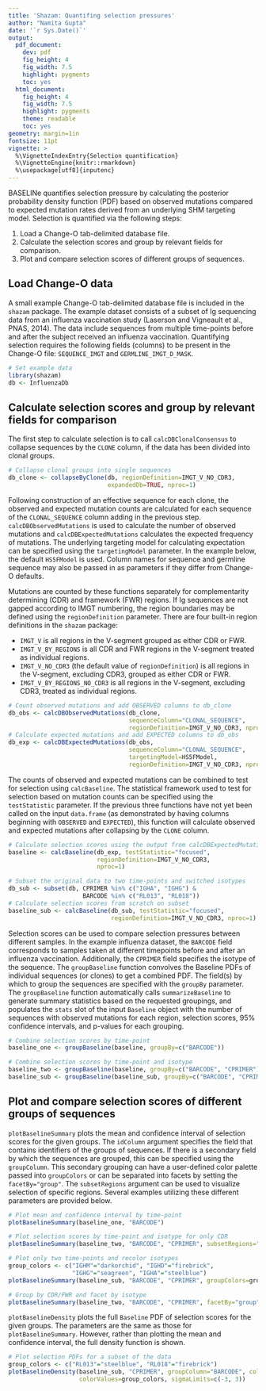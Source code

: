 ```yaml
---
title: 'Shazam: Quantifing selection pressures'
author: "Namita Gupta"
date: '`r Sys.Date()`'
output:
  pdf_document:
    dev: pdf
    fig_height: 4
    fig_width: 7.5
    highlight: pygments
    toc: yes
  html_document:
    fig_height: 4
    fig_width: 7.5
    highlight: pygments
    theme: readable
    toc: yes
geometry: margin=1in
fontsize: 11pt
vignette: >
  %\VignetteIndexEntry{Selection quantification} 
  %\VignetteEngine{knitr::rmarkdown} 
  %\usepackage[utf8]{inputenc}
---
```


BASELINe quantifies selection pressure by calculating the posterior probability 
density function (PDF) based on observed mutations compared to expected 
mutation rates derived from an underlying SHM targeting model. Selection is 
quantified via the following steps:

1. Load a Change-O tab-delimited database file.
2. Calculate the selection scores and group by relevant fields for comparison.
3. Plot and compare selection scores of different groups of sequences.

Load Change-O data
--------------------------------------------------------------------------------
A small example Change-O tab-delimited database file is included in the `shazam` 
package. The example dataset consists of a subset of Ig sequencing data from an 
influenza vaccination study (Laserson and Vigneault et al., PNAS, 2014). The 
data include sequences from multiple time-points before and after the subject 
received an influenza vaccination. Quantifying selection requires the following 
fields (columns) to be present in the Change-O file: `SEQUENCE_IMGT` and 
`GERMLINE_IMGT_D_MASK`.

```r
# Set example data
library(shazam)
db <- InfluenzaDb
```

Calculate selection scores and group by relevant fields for comparison
--------------------------------------------------------------------------------
The first step to calculate selection is to call `calcDBClonalConsensus` to 
collapse sequences by the `CLONE` column, if the data has been divided into 
clonal groups. 

```r
# Collapse clonal groups into single sequences
db_clone <- collapseByClone(db, regionDefinition=IMGT_V_NO_CDR3, 
                            expandedDb=TRUE, nproc=1)
```

Following construction of an effective sequence for each clone, the observed
and expected mutation counts are calculated for each sequence of the 
`CLONAL_SEQUENCE` column adding in the previous step. `calcDBObservedMutations` 
is used to calculate the number of observed mutations 
and `calcDBExpectedMutations` calculates the expected frequency of mutations. 
The underlying targeting model for calculating expectation can be specified 
using the `targetingModel` parameter. In the example below, the default 
`HS5FModel` is used. Column names for sequence and germline sequence may
also be passed in as parameters if they differ from Change-O defaults. 

Mutations are counted by these functions separately for complementarity 
determining (CDR) and framework (FWR) regions. If Ig sequences are not gapped 
according to IMGT numbering, the region boundaries may be defined using the 
`regionDefinition` parameter. There are four built-in region definitions 
in the `shazam` package: 

*  `IMGT_V` is all regions in the V-segment grouped as either CDR or FWR.
*  `IMGT_V_BY_REGIONS` is all CDR and FWR regions in the V-segment treated as 
   individual regions.
*  `IMGT_V_NO_CDR3` (the default value of `regionDefinition`) is all regions in 
   the V-segment, excluding CDR3, grouped as either CDR or FWR.
*  `IMGT_V_BY_REGIONS_NO_CDR3` is all regions in the V-segment, excluding CDR3, 
   treated as individual regions. 

```r
# Count observed mutations and add OBSERVED columns to db_clone
db_obs <- calcDBObservedMutations(db_clone, 
                                  sequenceColumn="CLONAL_SEQUENCE",
                                  regionDefinition=IMGT_V_NO_CDR3, nproc=1)
# Calculate expected mutations and add EXPECTED columns to db_obs
db_exp <- calcDBExpectedMutations(db_obs, 
                                  sequenceColumn="CLONAL_SEQUENCE",
                                  targetingModel=HS5FModel,
                                  regionDefinition=IMGT_V_NO_CDR3, nproc=1)
```

The counts of observed and expected mutations can be combined to test for selection 
using `calcBaseline`. The statistical framework used to test for selection based 
on mutation counts can be specified using the `testStatistic` parameter. If the 
previous three functions have not yet been called on the input `data.frame` 
(as demonstrated by having columns beginning with `OBSERVED` and `EXPECTED`), 
this function will calculate observed and expected mutations after collapsing by 
the `CLONE` column.

```r
# Calculate selection scores using the output from calcDBExpectedMutations
baseline <- calcBaseline(db_exp, testStatistic="focused", 
                         regionDefinition=IMGT_V_NO_CDR3,
                         nproc=1)

# Subset the original data to two time-points and switched isotypes
db_sub <- subset(db, CPRIMER %in% c("IGHA", "IGHG") & 
                     BARCODE %in% c("RL013", "RL018"))
# Calculate selection scores from scratch on subset
baseline_sub <- calcBaseline(db_sub, testStatistic="focused", 
                             regionDefinition=IMGT_V_NO_CDR3, nproc=1)
```

Selection scores can be used to compare selection pressures between different 
samples. In the example influenza dataset, the `BARCODE` field corresponds to 
samples taken at different timepoints before and after an influenza vaccination. 
Additionally, the `CPRIMER` field specifies the isotype of the sequence. The 
`groupBaseline` function convolves the Baseline PDFs of individual sequences 
(or clones) to get a combined PDF. The field(s) by which to group the sequences are 
specified with the `groupBy` parameter. The `groupBaseline` function automatically
calls `summarizeBaseline` to generate summary statistics based on the requested 
groupings, and populates the `stats` slot of the input `Baseline` object with the 
number of sequences with observed mutations for each region, selection scores, 95% 
confidence intervals, and p-values for each grouping. 

```r
# Combine selection scores by time-point
baseline_one <- groupBaseline(baseline, groupBy=c("BARCODE"))

# Combine selection scores by time-point and isotype
baseline_two <- groupBaseline(baseline, groupBy=c("BARCODE", "CPRIMER"))
baseline_sub <- groupBaseline(baseline_sub, groupBy=c("BARCODE", "CPRIMER"))
```

Plot and compare selection scores of different groups of sequences
--------------------------------------------------------------------------------
`plotBaselineSummary` plots the mean and confidence interval of selection scores 
for the given groups. The `idColumn` argument specifies the field that contains 
identifiers of the groups of sequences. If there is a secondary field by which 
the sequences are grouped, this can be specified using the `groupColumn`. This 
secondary grouping can have a user-defined color palette passed into 
`groupColors` or can be separated into facets by setting the `facetBy="group"`. 
The `subsetRegions` argument can be used to visualize selection of specific 
regions. Several examples utilizing these different parameters are provided 
below.

```r
# Plot mean and confidence interval by time-point
plotBaselineSummary(baseline_one, "BARCODE")

# Plot selection scores by time-point and isotype for only CDR
plotBaselineSummary(baseline_two, "BARCODE", "CPRIMER", subsetRegions="CDR")

# Plot only two time-points and recolor isotypes
group_colors <- c("IGHM"="darkorchid", "IGHD"="firebrick", 
                  "IGHG"="seagreen", "IGHA"="steelblue")
plotBaselineSummary(baseline_sub, "BARCODE", "CPRIMER", groupColors=group_colors)

# Group by CDR/FWR and facet by isotype
plotBaselineSummary(baseline_two, "BARCODE", "CPRIMER", facetBy="group")
```

`plotBaselineDensity` plots the full `Baseline` PDF of selection scores for the 
given groups. The parameters are the same as those for `plotBaselineSummary`.
However, rather than plotting the mean and confidence interval, the full density 
function is shown.

```r
# Plot selection PDFs for a subset of the data
group_colors <- c("RL013"="steelblue", "RL018"="firebrick")
plotBaselineDensity(baseline_sub, "CPRIMER", groupColumn="BARCODE", colorElement="group", 
                    colorValues=group_colors, sigmaLimits=c(-3, 3))

```
